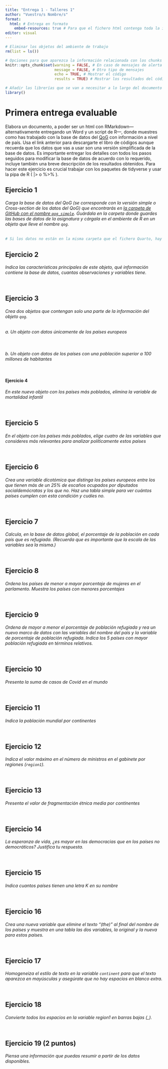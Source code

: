 ```yaml
---
title: "Entrega 1 - Talleres 1"
author: "Vuestro/s Nombre/s"
format: 
  html: # Entrega en formato 
    embed-resources: true # Para que el fichero html contenga toda la info
editor: visual
---
```


```r
# Eliminar los objetos del ambiente de trabajo
rm(list = ls())

# Opciones para que aparezca la información relacionada con los chunks en el html
knitr::opts_chunk$set(warning = FALSE, # En caso de mensajes de alerta
                      message = FALSE, # Otro tipo de mensajes
                      echo = TRUE, # Mostrar el código
                      results = TRUE) # Mostrar los resultados del código

# Añadir las librerías que se van a necesitar a lo largo del documento
library()
```

# Primera entrega evaluable

Elabora un documento, a poder ser un html con RMarkdown---alternativamente entregando un Word y un script de R---, donde muestres como has trabajado con la base de datos del [QoG](https://www.gu.se/en/quality-government/qog-data/data-downloads/standard-dataset) con información a nivel de país. Usa el link anterior para descargarte el libro de códigos aunque recuerda que los datos que vas a usar son una versión simplificada de la base de datos. Es importante entregar los detalles con todos los pasos seguidos para modificar la base de datos de acuerdo con lo requerido, incluye también una breve descripción de los resultados obtenidos. Para hacer este ejercicio es crucial trabajar con los paquetes de tidyverse y usar la pipa de R ( \|\> o %\>% ).

## Ejercicio 1

###### Carga la base de datos del QoG (se corresponde con la versión simple o Cross-section de los datos del QoG) que encontrarás en [la carpeta de GitHub con el nombre `qog_simple`](https://github.com/pauvallprat/24-25_mape_talleres1/tree/main/1_datos). Guárdala en la carpeta donde guardes las bases de datos de la asignatura y cárgala en el ambiente de R en un objeto que lleve el nombre `qog`.

```r
# Si los datos no están en la misma carpeta que el fichero Quarto, hay que especificar la ruta completa de la ubicación del archivo

```

## Ejercicio 2

###### Indica las características principales de este objeto, qué información contiene la base de datos, cuantas observaciones y variables tiene.

```r

```


## Ejercicio 3

###### Crea dos objetos que contengan solo una parte de la información del objeto `qog`.

###### a.  Un objeto con datos únicamente de los países europeos

```r

```

###### b.  Un objeto con datos de los países con una población superior a 100 millones de habitantes

```r

```

#### Ejercicio 4

###### En este nuevo objeto con los países más poblados, elimina la variable de mortalidad infantil

```r

```

## Ejercicio 5

###### En el objeto con los países más poblados, elige cuatro de las variables que consideres más relevantes para analizar políticamente estos países

```r

```

## Ejercicio 6

###### Crea una variable dicotómica que distinga los países europeos entre los que tienen más de un 25% de escaños ocupados por diputados socialdemócratas y los que no. Haz una tabla simple para ver cuántos países cumplen con esta condición y cuáles no.

```r

```

## Ejercicio 7

###### Calcula, en la base de datos global, el porcentaje de la población en cada país que es refugiada. (Recuerda que es importante que la escala de las variables sea la misma.)

```r

```

## Ejercicio 8

###### Ordena los países de menor a mayor porcentaje de mujeres en el parlamento. Muestra los países con menores porcentajes

```r

```

## Ejercicio 9

###### Ordena de mayor a menor el porcentaje de población refugiada y rea un nuevo marco de datos con las variables del nombre del país y la variable de porcentaje de población refugiada. Indica los 5 países con mayor población refugiada en términos relativos.

```r

```

## Ejercicio 10

###### Presenta la suma de casos de Covid en el mundo

```r


```

## Ejercicio 11

###### Indica la población mundial por continentes

```r

```

## Ejercicio 12

###### Indica el valor máximo en el número de ministros en el gabinete por regiones (`region1`).

```r

```

## Ejercicio 13

###### Presenta el valor de fragmentación étnica media por continentes

```r

```

## Ejercicio 14

###### La esperanza de vida, ¿es mayor en las democracias que en los países no democráticos? Justifica tu respuesta.

```r

```


## Ejercicio 15

###### Indica cuantos países tienen una letra K en su nombre

```r

```

## Ejercicio 16

###### Crea una nueva variable que elimine el texto "(the)" al final del nombre de los países y muestra en una tabla las dos variables, la original y la nueva para estos países.

```r

```

## Ejercicio 17

###### Homogeneiza el estilo de texto en la variable `continent` para que el texto aparezca en mayúsculas y asegúrate que no hay espacios en blanco extra.

```r

```

## Ejercicio 18

###### Convierte todos los espacios en la variable region1 en barras bajas (\_).

```r

```

## Ejercicio 19 (2 puntos)

###### Piensa una información que puedas resumir a partir de los datos disponibles.


```r

```
